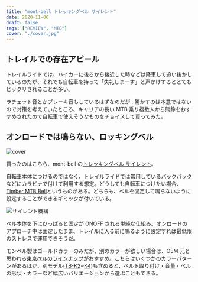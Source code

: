 ```yaml
---
title: "mont-bell トレッキングベル サイレント"
date: 2020-11-06
draft: false
tags: ["REVIEW", "MTB"]
cover: "./cover.jpg"
---
```


## トレイルでの存在アピール

トレイルライドでは、ハイカーに後ろから接近した時などは降車して追い抜かしているのだが、それでも自転車を持って「失礼しまーす」と声かけするととてもビックリされることが多い。

ラチェット音とかブレーキ音もしているはずなのだが…驚かすのは本意ではないので対策を考えていたところ、キャリアの長い MTB 乗り複数人から熊鈴をおすすめされたので自転車で使えそうなものをチョイスして買ってみた。

## オンロードでは鳴らない、ロッキングベル

![cover](./cover.jpg)

買ったのはこちら、mont-bell の[トレッキングベル サイレント](https://webshop.montbell.jp/goods/disp.php?product_id=1124447)。

自転車本体につけるのではなく、トレイルライドでは常用しているバックパックなどにカラビナで付けて利用する想定。どうしても自転車につけたい場合、[Timber MTB Bell](https://www.amazon.co.jp/dp/B01G810KEK/?tag=gensobunya-22)というものがある。どちらも、ベルを固定して鳴らないように設定することができるギミックが付いている。

![サイレント機構](./system.jpg)

ベル本体を下にひっぱると固定が ONOFF される単純な仕組み。オンロードのアプローチ中は固定したまま、トレイルに入る前に鳴るように設定すれば最低限のストレスで運用できそうだ。

モンベル製はゴールドカラーのみだが、別のカラーが欲しい場合は、OEM 元と思われる[東京ベルのラインナップ](http://www.tokyobell.co.jp/item_list22.html)がおすすめ。こちらはいくつかのカラーパターンがあるほか、別モデル([TB-K2](https://amzn.to/328skXV)~[K4](https://amzn.to/3oRrit1))も含めると、ベルト取り付け・音量・ベルの形状・カラーなど幅広いバリエーションから選ぶこともできる。

<LinkBox isAmazonLink url="https://www.amazon.co.jp/dp/B00CXHBQH4/" />
